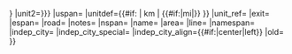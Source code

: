 <noinclude>{{Jcttop}}
</noinclude>{{Jctint/core
|1={{{1|}}}
|2={{{2|}}}
|region={{StateName|{{{state|}}}}}
|region_special={{{state_special|}}}
|regionspan={{{sspan|}}}
|primary_topic=no
|sub1={{{county|}}}
|sub1name=County
|sub1span={{{cspan|}}}
|sub1_special={{{county_special|}}}
|sub1dab={{{ctdab|}}}
|sub1_note={{{county_note|}}}
|sub2={{{location|}}}
|sub2span={{{lspan|}}}
|sub2_special={{{location_special|}}}
|type={{{type|}}}
|unit={{{km|{{{mile|}}}}}}
|unit2={{{km2|{{{mile2|}}}}}}
|uspan={{{mspan|}}}
|unitdef={{#if: {{{km|}}} | km | {{#if:{{{mile|}}}|mi|}} }}
|unit_ref={{{length_ref|}}}
|exit={{{exit|}}}
|espan={{{espan|}}}
|road={{{road|}}}
|notes={{{notes|}}}
|nspan={{{nspan|}}}
|name={{{name|}}}
|area={{{area|}}}
|line={{{line|}}}
|namespan={{{namespan|}}}
|indep_city={{{indep_city|}}}
|indep_city_special={{{indep_city_special|}}}{{{river|}}}
|indep_city_align={{#if:{{{river|}}}|center|left}}
|old={{{old|}}}
}}<noinclude>
{{Jctbtm}}
{{documentation}}
</noinclude>